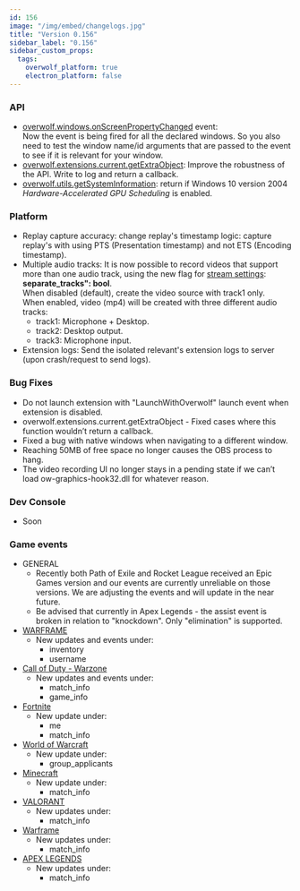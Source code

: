 ```yaml
---
id: 156
image: "/img/embed/changelogs.jpg"
title: "Version 0.156"
sidebar_label: "0.156"
sidebar_custom_props:
  tags:
    overwolf_platform: true
    electron_platform: false
---
```


### API

* [overwolf.windows.onScreenPropertyChanged](/api/windows#onscreenpropertychanged) event:  
  Now the event is being fired for all the declared windows. So you also need to test the window name/id arguments that are passed to the event to see if it is relevant for your window.
* [overwolf.extensions.current.getExtraObject](/api/extensions/current#getextraobjectname-callback): Improve the robustness of the API. Write to log and return a callback.
* [overwolf.utils.getSystemInformation](/api/utils#getsysteminformationcallback): return if Windows 10 version 2004 *Hardware-Accelerated GPU Scheduling* is enabled. 

### Platform

* Replay capture accuracy: change replay's timestamp logic: capture replay's with using PTS (Presentation timestamp) and not ETS (Encoding timestamp).
* Multiple audio tracks: It is now possible to record videos that support more than one audio track, using the new flag for [stream settings](/api/streaming#streamsettings-object): **separate_tracks": bool**.  
  When disabled (default), create the video source with track1 only.  
  When enabled, video (mp4) will be created with three different audio tracks:
  * track1: Microphone + Desktop.
  * track2: Desktop output.
  * track3: Microphone input.  
* Extension logs: Send the isolated relevant's extension logs to server (upon crash/request to send logs).

### Bug Fixes

* Do not launch extension with "LaunchWithOverwolf" launch event when extension is disabled. 
* overwolf.extensions.current.getExtraObject - Fixed cases where this function wouldn’t return a callback.
* Fixed a bug with native windows when navigating to a different window.
* Reaching 50MB of free space no longer causes the OBS process to hang.
* The video recording UI no longer stays in a pending state if we can’t load ow-graphics-hook32.dll for whatever reason.

### Dev Console

* Soon

### Game events
* GENERAL
  * Recently both Path of Exile and Rocket League received an Epic Games version and our events are currently unreliable on those versions. We are adjusting the events and will update in the near future.
  * Be advised that currently in Apex Legends - the assist event is broken in relation to "knockdown". Only "elimination" is supported.
* [WARFRAME](/api/games/events/warframe)
  * New updates and events under:
    * inventory
    * username
* [Call of Duty - Warzone](/api/games/events/call-of-duty-warzone)
  * New updates and events under:
    * match_info
    * game_info
* [Fortnite](/api/games/events/fortnite)
  * New update under:
    * me
    * match_info
* [World of Warcraft](/api/games/events/world-of-warcraft)
  * New update under:
    * group_applicants
* [Minecraft](/api/games/events/minecraft)
  * New update under:
    * match_info
* [VALORANT](/api/games/events/valorant)
  * New updates under:
    * match_info
* [Warframe](/api/games/events/warframe)
  * New updates under:
    * match_info
* [APEX LEGENDS](/api/games/events/apex-legends)
  * New updates under:
    * match_info
    
